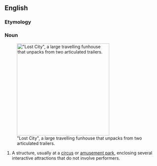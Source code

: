{{also|fun house}}
==English==
{{wikipedia}}

===Etymology===
{{compound|en|fun|house}}

===Noun===
{{en-noun}}
[[Image:Lost City - Fun House.jpg|thumb|right|300px|"Lost City", a large travelling funhouse that unpacks from two articulated trailers.]]

# A structure, usually at a [[circus]] or [[amusement park]], enclosing several interactive attractions that do not involve performers.